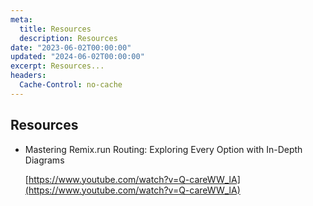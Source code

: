 ```yaml
---
meta:
  title: Resources
  description: Resources
date: "2023-06-02T00:00:00"
updated: "2024-06-02T00:00:00"
excerpt: Resources...
headers:
  Cache-Control: no-cache
---
```


## Resources

- Mastering Remix.run Routing: Exploring Every Option with In-Depth Diagrams

  [https://www.youtube.com/watch?v=Q-careWW_lA](https://www.youtube.com/watch?v=Q-careWW_lA)
